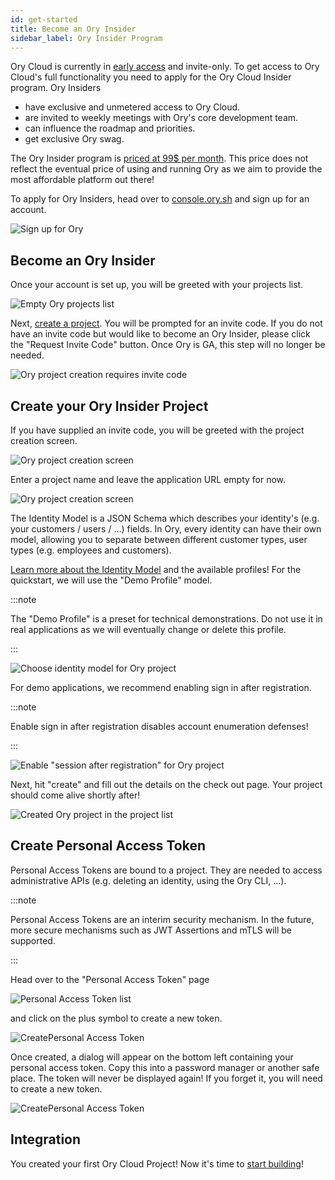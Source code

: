 ```yaml
---
id: get-started
title: Become an Ory Insider
sidebar_label: Ory Insider Program
---
```


Ory Cloud is currently in [early access](./early-access.mdx) and invite-only. To
get access to Ory Cloud's full functionality you need to apply for the Ory Cloud
Insider program. Ory Insiders

- have exclusive and unmetered access to Ory Cloud.
- are invited to weekly meetings with Ory's core development team.
- can influence the roadmap and priorities.
- get exclusive Ory swag.

The Ory Insider program is
[priced at 99$ per month](https://www.ory.sh/pricing/). This price does not
reflect the eventual price of using and running Ory as we aim to provide the
most affordable platform out there!

To apply for Ory Insiders, head over to [console.ory.sh](https://console.ory.sh)
and sign up for an account.

![Sign up for Ory](./images/get-started/signup.png)

## Become an Ory Insider

Once your account is set up, you will be greeted with your projects list.

![Empty Ory projects list](./images/get-started/project-list-empty.png)

Next, [create a project](https://console.ory.sh/projects/create). You will be
prompted for an invite code. If you do not have an invite code but would like to
become an Ory Insider, please click the "Request Invite Code" button. Once Ory
is GA, this step will no longer be needed.

![Ory project creation requires invite code](./images/get-started/create-project-invite-code.png)

## Create your Ory Insider Project

If you have supplied an invite code, you will be greeted with the project
creation screen.

![Ory project creation screen](./images/get-started/project-create.png)

Enter a project name and leave the application URL empty for now.

![Ory project creation screen](./images/get-started/project-create-details.png)

The Identity Model is a JSON Schema which describes your identity's (e.g. your
customers / users / ...) fields. In Ory, every identity can have their own
model, allowing you to separate between different customer types, user types
(e.g. employees and customers).

[Learn more about the Identity Model](concepts/identity.mdx) and the available
profiles! For the quickstart, we will use the "Demo Profile" model.

:::note

The "Demo Profile" is a preset for technical demonstrations. Do not use it in
real applications as we will eventually change or delete this profile.

:::

![Choose identity model for Ory project](./images/get-started/project-create-identity-model.png)

For demo applications, we recommend enabling sign in after registration.

:::note

Enable sign in after registration disables account enumeration defenses!

:::

![Enable "session after registration" for Ory project](./images/get-started/project-create-session-hook.png)

Next, hit "create" and fill out the details on the check out page. Your project
should come alive shortly after!

![Created Ory project in the project list](./images/get-started/project-created.png)

## Create Personal Access Token

Personal Access Tokens are bound to a project. They are needed to access
administrative APIs (e.g. deleting an identity, using the Ory CLI, ...).

:::note

Personal Access Tokens are an interim security mechanism. In the future, more
secure mechanisms such as JWT Assertions and mTLS will be supported.

:::

Head over to the "Personal Access Token" page

![Personal Access Token list](./images/get-started/pat-list.png)

and click on the plus symbol to create a new token.

![CreatePersonal Access Token](./images/get-started/pat-create.png)

Once created, a dialog will appear on the bottom left containing your personal
access token. Copy this into a password manager or another safe place. The token
will never be displayed again! If you forget it, you will need to create a new
token.

![CreatePersonal Access Token](./images/get-started/pat-ready.png)

## Integration

You created your first Ory Cloud Project! Now it's time to
[start building](./start-building.mdx)!
